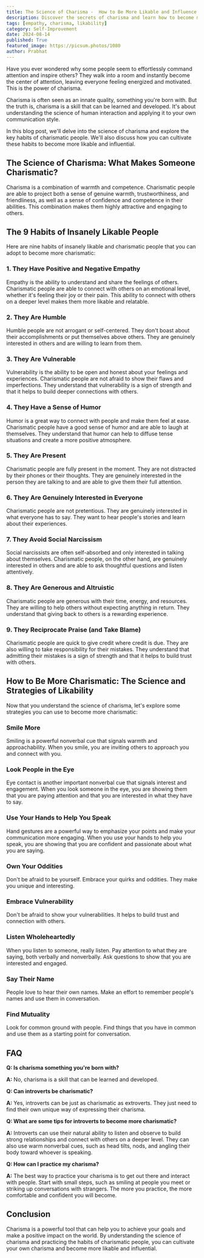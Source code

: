 ```yaml
---
title: The Science of Charisma -  How to Be More Likable and Influence People
description: Discover the secrets of charisma and learn how to become more likable and influential. This blog post explores the science of charisma, the key habits of charismatic people, and practical strategies you can use to cultivate your own charisma.
tags: [empathy, charisma, likability]
category: Self-Improvement
date: 2024-08-14
published: True
featured_image: https://picsum.photos/1080
author: Prabhat
---
```



Have you ever wondered why some people seem to effortlessly command attention and inspire others? They walk into a room and instantly become the center of attention, leaving everyone feeling energized and motivated. This is the power of charisma.

Charisma is often seen as an innate quality, something you're born with. But the truth is, charisma is a skill that can be learned and developed. It's about understanding the science of human interaction and applying it to your own communication style.

In this blog post, we'll delve into the science of charisma and explore the key habits of charismatic people. We'll also discuss how you can cultivate these habits to become more likable and influential.

## The Science of Charisma: What Makes Someone Charismatic?

Charisma is a combination of warmth and competence. Charismatic people are able to project both a sense of genuine warmth, trustworthiness, and friendliness, as well as a sense of confidence and competence in their abilities. This combination makes them highly attractive and engaging to others.

## The 9 Habits of Insanely Likable People

Here are nine habits of insanely likable and charismatic people that you can adopt to become more charismatic:

### 1. They Have Positive and Negative Empathy

Empathy is the ability to understand and share the feelings of others. Charismatic people are able to connect with others on an emotional level, whether it's feeling their joy or their pain. This ability to connect with others on a deeper level makes them more likable and relatable.

### 2. They Are Humble

Humble people are not arrogant or self-centered. They don't boast about their accomplishments or put themselves above others. They are genuinely interested in others and are willing to learn from them.

### 3. They Are Vulnerable

Vulnerability is the ability to be open and honest about your feelings and experiences. Charismatic people are not afraid to show their flaws and imperfections. They understand that vulnerability is a sign of strength and that it helps to build deeper connections with others.

### 4. They Have a Sense of Humor

Humor is a great way to connect with people and make them feel at ease. Charismatic people have a good sense of humor and are able to laugh at themselves. They understand that humor can help to diffuse tense situations and create a more positive atmosphere.

### 5. They Are Present

Charismatic people are fully present in the moment. They are not distracted by their phones or their thoughts. They are genuinely interested in the person they are talking to and are able to give them their full attention.

### 6. They Are Genuinely Interested in Everyone

Charismatic people are not pretentious. They are genuinely interested in what everyone has to say. They want to hear people's stories and learn about their experiences.

### 7. They Avoid Social Narcissism

Social narcissists are often self-absorbed and only interested in talking about themselves. Charismatic people, on the other hand, are genuinely interested in others and are able to ask thoughtful questions and listen attentively.

### 8. They Are Generous and Altruistic

Charismatic people are generous with their time, energy, and resources. They are willing to help others without expecting anything in return. They understand that giving back to others is a rewarding experience.

### 9. They Reciprocate Praise (and Take Blame)

Charismatic people are quick to give credit where credit is due. They are also willing to take responsibility for their mistakes. They understand that admitting their mistakes is a sign of strength and that it helps to build trust with others.

## How to Be More Charismatic: The Science and Strategies of Likability

Now that you understand the science of charisma, let's explore some strategies you can use to become more charismatic:

### Smile More

Smiling is a powerful nonverbal cue that signals warmth and approachability. When you smile, you are inviting others to approach you and connect with you.

### Look People in the Eye

Eye contact is another important nonverbal cue that signals interest and engagement. When you look someone in the eye, you are showing them that you are paying attention and that you are interested in what they have to say.

### Use Your Hands to Help You Speak

Hand gestures are a powerful way to emphasize your points and make your communication more engaging. When you use your hands to help you speak, you are showing that you are confident and passionate about what you are saying.

### Own Your Oddities

Don't be afraid to be yourself. Embrace your quirks and oddities. They make you unique and interesting.

### Embrace Vulnerability

Don't be afraid to show your vulnerabilities. It helps to build trust and connection with others.

### Listen Wholeheartedly

When you listen to someone, really listen. Pay attention to what they are saying, both verbally and nonverbally. Ask questions to show that you are interested and engaged.

### Say Their Name

People love to hear their own names. Make an effort to remember people's names and use them in conversation.

### Find Mutuality

Look for common ground with people. Find things that you have in common and use them as a starting point for conversation.

## FAQ

**Q: Is charisma something you're born with?**

**A:** No, charisma is a skill that can be learned and developed.

**Q: Can introverts be charismatic?**

**A:** Yes, introverts can be just as charismatic as extroverts. They just need to find their own unique way of expressing their charisma.

**Q: What are some tips for introverts to become more charismatic?**

**A:** Introverts can use their natural ability to listen and observe to build strong relationships and connect with others on a deeper level. They can also use warm nonverbal cues, such as head tilts, nods, and angling their body toward whoever is speaking.

**Q: How can I practice my charisma?**

**A:** The best way to practice your charisma is to get out there and interact with people. Start with small steps, such as smiling at people you meet or striking up conversations with strangers. The more you practice, the more comfortable and confident you will become.

## Conclusion

Charisma is a powerful tool that can help you to achieve your goals and make a positive impact on the world. By understanding the science of charisma and practicing the habits of charismatic people, you can cultivate your own charisma and become more likable and influential.
